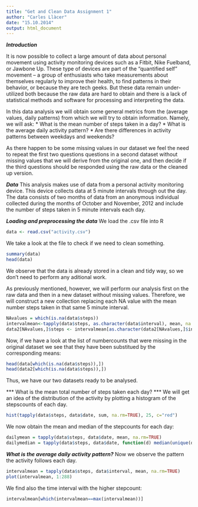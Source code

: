 ```yaml
---
title: "Get and Clean Data Assignment 1"
author: "Carles Llàcer"
date: "15.10.2014"
output: html_document
---
```


***Introduction***

It is now possible to collect a large amount of data about personal movement using activity monitoring devices such as a Fitbit, Nike Fuelband, or Jawbone Up. These type of devices are part of the “quantified self” movement – a group of enthusiasts who take measurements about themselves regularly to improve their health, to find patterns in their behavior, or because they are tech geeks. But these data remain under-utilized both because the raw data are hard to obtain and there is a lack of statistical methods and software for processing and interpreting the data.

In this data analysis we will obtain some general metrics from the (average values, daily patterns) from which we will try to obtain information. Namely, we will ask:
* What is the mean number of steps taken in a day?
* What is the average daily activity pattern?
* Are there differences in activity patterns between weekdays and weekends?

As there happen to be some missing values in our dataset we feel the need to repeat the first two questions questions in a second dataset without missing values that we will derive from the original one, and then decide if the third questions should be responded using the raw data or the cleaned up version.

***Data***
This analysis makes use of data from a personal activity monitoring device. This device collects data at 5 minute intervals through out the day. The data consists of two months of data from an anonymous individual collected during the months of October and November, 2012 and include the number of steps taken in 5 minute intervals each day.

***Loading and preprocessing the data***
We load the .csv file into R

```r
data <- read.csv("activity.csv")

```
We take a look at the file to check if we need to clean something.
```r
summary(data)
head(data)
```
We observe that the data is already stored in a clean and tidy way, so we don't need to perform any aditional work.

As previously mentioned, however, we will perform our analysis first on the raw data and then in a new dataset without missing values. Therefore, we will construct a new collection replacing each NA value with the mean number steps taken in that same 5 minute interval.
```r
NAvalues = which(is.na(data$steps))
intervalmean<-tapply(data$steps, as.character(data$interval), mean, na.rm=TRUE)
data2[NAvalues,]$steps <- intervalmean[as.character(data2[NAvalues,]$interval)]
```
Now, if we have a look at the list of numbercounts that were missing in the original dataset we see that they have been substitued by the corresponding means:
```r
head(data[which(is.na(data$steps)),])
head(data2[which(is.na(data$steps)),])
```
Thus, we have our two datasets ready to be analysed.

*** What is the mean total number of steps taken each day? ***
We will get an idea of the distribution of the activity by plotting a histogram of the stepscounts of each day.
```r
hist(tapply(data$steps, data$date, sum, na.rm=TRUE), 25, c="red")
```
We now obtain the mean and median of the stepcounts for each day:
```r
dailymean = tapply(data$steps, data$date, mean, na.rm=TRUE)
dailymedian = tapply(data$steps, data$date, function(d) median(unique(d)))
```

***What is the average daily activity pattern?***
Now we observe the pattern the activity follows each day. 
```r
intervalmean = tapply(data$steps, data$interval, mean, na.rm=TRUE)
plot(intervalmean, 1:288)
```
We find also the time interval with the higher stepcount:
```r
intervalmean[which(intervalmean==max(intervalmean))]
```
